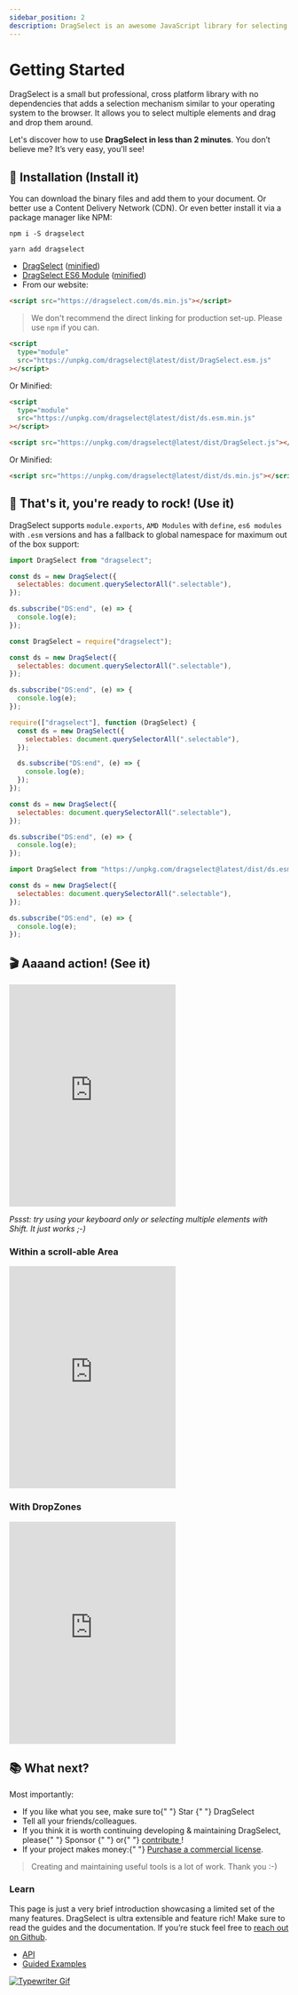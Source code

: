 ```yaml
---
sidebar_position: 2
description: DragSelect is an awesome JavaScript library for selecting and dragging multiple elements on the web. This tutorial will show you how to use it.
---
```



# Getting Started

DragSelect is a small but professional, cross platform library with no dependencies that adds a selection mechanism similar to your operating system to the browser. It allows you to select multiple elements and drag and drop them around.

Let's discover how to use **DragSelect in less than 2 minutes**. You don’t believe me? It’s very easy, you’ll see!

## 🧩 Installation (Install it)

You can download the binary files and add them to your document.
Or better use a Content Delivery Network (CDN).
Or even better install it via a package manager like NPM:

<Tabs>
  <TabItem value="npm" label="NPM" default>

```
npm i -S dragselect
```

  </TabItem>
  <TabItem value="yarn" label="Yarn">

```
yarn add dragselect
```

  </TabItem>
  <TabItem value="download" label="Download">

- [DragSelect](https://dragselect.com/DragSelect.js) ([minified](https://dragselect.com/ds.min.js))
- [DragSelect ES6 Module](https://dragselect.com/DragSelect.esm.js) ([minified](https://dragselect.com/ds.esm.min.js))
- From our website:

```html
<script src="https://dragselect.com/ds.min.js"></script>
```

> We don't recommend the direct linking for production set-up. Please use `npm` if you can.

  </TabItem>
  <TabItem value="cdn" label="CDN">
    <Tabs>
  <TabItem value="modules" label="Modules" default>

```html
<script
  type="module"
  src="https://unpkg.com/dragselect@latest/dist/DragSelect.esm.js"
></script>
```

Or Minified:

```html
<script
  type="module"
  src="https://unpkg.com/dragselect@latest/dist/ds.esm.min.js"
></script>
```

  </TabItem>
  <TabItem value="traditional" label="Traditional" default>

```html
<script src="https://unpkg.com/dragselect@latest/dist/DragSelect.js"></script>
```

Or Minified:

```html
<script src="https://unpkg.com/dragselect@latest/dist/ds.min.js"></script>
```

  </TabItem>
    </Tabs>
  </TabItem>
</Tabs>

## 🎸 That's it, you're ready to rock! (Use it)

DragSelect supports `module.exports`, `AMD Modules` with `define`, `es6 modules` with `.esm` versions and has a fallback to global namespace for maximum out of the box support:

<Tabs>
  <TabItem value="es6" label="ES6" default>

```js
import DragSelect from "dragselect";

const ds = new DragSelect({
  selectables: document.querySelectorAll(".selectable"),
});

ds.subscribe("DS:end", (e) => {
  console.log(e);
});
```

  </TabItem>
  <TabItem value="commonjs" label="CommonJS">

```js
const DragSelect = require("dragselect");

const ds = new DragSelect({
  selectables: document.querySelectorAll(".selectable"),
});

ds.subscribe("DS:end", (e) => {
  console.log(e);
});
```

  </TabItem>
  <TabItem value="amd" label="AMD">

```js
require(["dragselect"], function (DragSelect) {
  const ds = new DragSelect({
    selectables: document.querySelectorAll(".selectable"),
  });

  ds.subscribe("DS:end", (e) => {
    console.log(e);
  });
});
```

  </TabItem>
  <TabItem value="global" label="Global">

```js
const ds = new DragSelect({
  selectables: document.querySelectorAll(".selectable"),
});

ds.subscribe("DS:end", (e) => {
  console.log(e);
});
```

  </TabItem>
  <TabItem value="cdn" label="From CDN">

```js
import DragSelect from "https://unpkg.com/dragselect@latest/dist/ds.esm.min.js";

const ds = new DragSelect({
  selectables: document.querySelectorAll(".selectable"),
});

ds.subscribe("DS:end", (e) => {
  console.log(e);
});
```

  </TabItem>
</Tabs>

## 🎬 Aaaand action! (See it)

<iframe
  height="400"
  style={{ width: "100%" }}
  scrolling="no"
  title="DragSelect"
  src="https://codepen.io/ThibaultJanBeyer/embed/prpwYG?default-tab=result&editable=true&theme-id=dark"
  frameBorder="no"
  loading="lazy"
  allowtransparency="true"
  allowFullScreen
>
  See{" "}
  <a href="https://codepen.io/ThibaultJanBeyer/pen/prpwYG">
    this Pen about DragSelect
  </a>{" "}
  on CodePen.
</iframe>

_Pssst: try using your keyboard only or selecting multiple elements with Shift. It just works ;-)_

### Within a scroll-able Area

<iframe
  height="400"
  style={{ width: "100%" }}
  scrolling="no"
  title="DragSelect with Scrollable AREA"
  src="https://codepen.io/ThibaultJanBeyer/embed/Nvobgq?default-tab=result&editable=true&theme-id=dark"
  frameBorder="no"
  loading="lazy"
  allowtransparency="true"
  allowFullScreen
>
  See{" "}
  <a href="https://codepen.io/ThibaultJanBeyer/pen/Nvobgq">
    this Pen about DragSelect
  </a>{" "}
  on CodePen.
</iframe>

### With DropZones

<iframe
  height="400"
  style={{ width: "100%" }}
  scrolling="no"
  title="DragSelect with Scrollable AREA"
  src="https://codepen.io/ThibaultJanBeyer/embed/bGKgVxp?default-tab=result&editable=true&theme-id=dark"
  frameBorder="no"
  loading="lazy"
  allowtransparency="true"
  allowFullScreen
>
  See{" "}
  <a href="https://codepen.io/ThibaultJanBeyer/pen/bGKgVxp">
    this Pen about DragSelect
  </a>{" "}
  on CodePen.
</iframe>

## 📚 What next?

Most importantly:

<ul>
  <li>
    If you like what you see, make sure to{" "}
    <GitHubButton
      href="https://github.com/ThibaultJanBeyer/DragSelect"
      data-icon="octicon-star"
      data-show-count="true"
      aria-label="Star ThibaultJanBeyer/DragSelect on GitHub"
    >
      Star
    </GitHubButton>{" "}
    DragSelect
  </li>
  <li>Tell all your friends/colleagues.</li>
  <li>
    If you think it is worth continuing developing & maintaining DragSelect,
    please{" "}
    <GitHubButton
      href="https://github.com/sponsors/ThibaultJanBeyer"
      data-icon="octicon-heart"
      aria-label="Sponsor @ThibaultJanBeyer on GitHub"
    >
      Sponsor
    </GitHubButton>{" "}
    or{" "}
    <a href="https://github.com/ThibaultJanBeyer/DragSelect/blob/master/CONTRIBUTING.md">
      contribute
    </a>
    !
  </li>
  <li>
    If your project makes money:{" "}
    <a href="/licenses">Purchase a commercial license</a>.
  </li>
</ul>

> Creating and maintaining useful tools is a lot of work. Thank you :-)

### Learn

This page is just a very brief introduction showcasing a limited set of the many features.
DragSelect is ultra extensible and feature rich!
Make sure to read the guides and the documentation. If you’re stuck feel free to [reach out on Github](https://github.com/ThibaultJanBeyer/DragSelect).

- [API](/docs/category/API)
- [Guided Examples](/docs/category/guided-examples)

[![Typewriter Gif](/img/typewriter.gif)](https://thibaultjanbeyer.com/)
